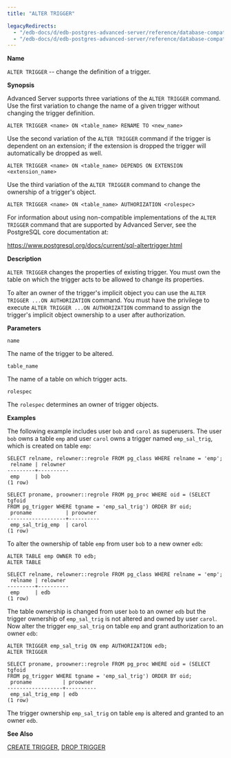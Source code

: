 ```yaml
---
title: "ALTER TRIGGER"

legacyRedirects:
  - "/edb-docs/d/edb-postgres-advanced-server/reference/database-compatibility-for-oracle-developers-sql-guide/13/alter_trigger.html"
  - "/edb-docs/d/edb-postgres-advanced-server/reference/database-compatibility-for-oracle-developers-sql-guide/latest/alter_trigger.html"
---
```


<div id="alter_trigger" class="registered_link"></div>

**Name**

`ALTER TRIGGER` -- change the definition of a trigger.

**Synopsis**

Advanced Server supports three variations of the `ALTER TRIGGER` command. Use the first variation to change the name of a given trigger without changing the trigger definition.

```text
ALTER TRIGGER <name> ON <table_name> RENAME TO <new_name>
```

Use the second variation of the `ALTER TRIGGER` command if the trigger is dependent on an extension; if the extension is dropped the trigger will automatically be dropped as well.

```text
ALTER TRIGGER <name> ON <table_name> DEPENDS ON EXTENSION <extension_name>
```

Use the third variation of the `ALTER TRIGGER` command to change the ownership of a trigger's object.

```text
ALTER TRIGGER <name> ON <table_name> AUTHORIZATION <rolespec>
```

For information about using non-compatible implementations of the `ALTER TRIGGER` command that are supported by Advanced Server, see the PostgreSQL core documentation at:

<https://www.postgresql.org/docs/current/sql-altertrigger.html>

**Description**

`ALTER TRIGGER` changes the properties of existing trigger. You must own the table on which the trigger acts to be allowed to change its properties.

To alter an owner of the trigger's implicit object you can use the `ALTER TRIGGER ...ON AUTHORIZATION` command. You must have the privilege to execute `ALTER TRIGGER ...ON AUTHORIZATION` command to assign the trigger's implicit object ownership to a user after authorization.

**Parameters**

`name`

 The name of the trigger to be altered.

`table_name`

 The name of a table on which trigger acts.

`rolespec`

 The `rolespec` determines an owner of trigger objects.

**Examples**

The following example includes user `bob` and `carol` as superusers. The user `bob` owns a table `emp` and user `carol` owns a trigger named `emp_sal_trig`, which is created on table `emp`:

```text
SELECT relname, relowner::regrole FROM pg_class WHERE relname = 'emp';
 relname | relowner
---------+----------
 emp     | bob
(1 row)
```

```text
SELECT proname, proowner::regrole FROM pg_proc WHERE oid = (SELECT tgfoid
FROM pg_trigger WHERE tgname = 'emp_sal_trig') ORDER BY oid;
 proname           | proowner
-------------------+----------
 emp_sal_trig_emp  | carol
(1 row)
```

To alter the ownership of table `emp` from user `bob` to a new owner `edb`:

```text
ALTER TABLE emp OWNER TO edb;
ALTER TABLE

SELECT relname, relowner::regrole FROM pg_class WHERE relname = 'emp';
 relname | relowner
---------+----------
 emp     | edb
(1 row)
```

The table ownership is changed from user `bob` to an owner `edb` but the trigger ownership of `emp_sal_trig` is not altered and owned by user `carol`. Now alter the trigger `emp_sal_trig` on table `emp` and grant authorization to an owner `edb`:

```text
ALTER TRIGGER emp_sal_trig ON emp AUTHORIZATION edb;
ALTER TRIGGER

SELECT proname, proowner::regrole FROM pg_proc WHERE oid = (SELECT tgfoid
FROM pg_trigger WHERE tgname = 'emp_sal_trig') ORDER BY oid;
 proname          | proowner
------------------+----------
 emp_sal_trig_emp | edb
(1 row)
```

The trigger ownership `emp_sal_trig` on table `emp` is altered and granted to an owner `edb`.

**See Also**

[CREATE TRIGGER](38_create_trigger/#create_trigger), [DROP TRIGGER](59_drop_trigger/#drop_trigger)
